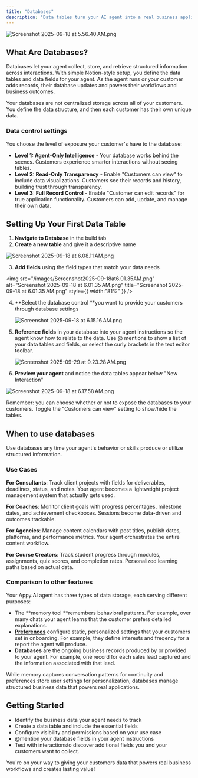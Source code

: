 ```yaml
---
title: "Databases"
description: "Data tables turn your AI agent into a real business application that stores important information for your customers. Structured, persistent data, brings lasting power to your agent's workflows."
---
```


![Screenshot 2025-09-18 at 5.56.40 AM.png](/images/Screenshot2025-09-18at5.56.40AM.png)

## What Are Databases?

Databases let your agent collect, store, and retrieve structured information across interactions. With simple Notion-style setup, you define the data tables and data fields for your agent. As the agent runs or your customer adds records, their database updates and powers their workflows and business outcomes.

<Note>
  Your databases are not centralized storage across all of your customers. You define the data structure, and then each customer has their own unique data.
</Note>

### Data control settings

You choose the level of exposure your customer's have to the database:

- **Level 1: Agent-Only Intelligence** - Your database works behind the scenes. Customers experience smarter interactions without seeing tables.
- **Level 2: Read-Only Transparency** - Enable "Customers can view" to include data visualizations. Customers see their records and history, building trust through transparency.
- **Level 3: Full Record Control** - Enable "Customer can edit records" for true application functionality. Customers can add, update, and manage their own data.

## Setting Up Your First Data Table

1. **Navigate to Database** in the build tab
2. **Create a new table** and give it a descriptive name

![Screenshot 2025-09-18 at 6.08.11 AM.png](/images/Screenshot2025-09-18at6.08.11AM.png)

3. **Add fields** using the field types that match your data needs

<img
  src="/images/Screenshot2025-09-18at6.01.35AM.png"
  alt="Screenshot 2025-09-18 at 6.01.35 AM.png"
  title="Screenshot 2025-09-18 at 6.01.35 AM.png"
  style={{ width:"81%" }}
/>

4. **Select the database control **you want to provide your customers through database settings

   ![Screenshot 2025-09-18 at 6.15.16 AM.png](/images/Screenshot2025-09-18at6.15.16AM.png)
5. **Reference fields** in your database into your agent instructions so the agent know how to relate to the data. Use @ mentions to show a list of your data tables and fields, or select the curly brackets in the text editor toolbar.

   ![Screenshot 2025-09-29 at 9.23.28 AM.png](/images/Screenshot2025-09-29at9.23.28AM.png)
6. **Preview your agent** and notice the data tables appear below "New Interaction"

![Screenshot 2025-09-18 at 6.17.58 AM.png](/images/Screenshot2025-09-18at6.17.58AM.png)

<Note>
  Remember: you can choose whether or not to expose the databases to your customers. Toggle the "Customers can view" setting to show/hide the tables.
</Note>

## When to use databases

Use databases any time your agent's behavior or skills produce or utilize structured information.

### Use Cases

**For Consultants**: Track client projects with fields for deliverables, deadlines, status, and notes. Your agent becomes a lightweight project management system that actually gets used.

**For Coaches**: Monitor client goals with progress percentages, milestone dates, and achievement checkboxes. Sessions become data-driven and outcomes trackable.

**For Agencies**: Manage content calendars with post titles, publish dates, platforms, and performance metrics. Your agent orchestrates the entire content workflow.

**For Course Creators**: Track student progress through modules, assignments, quiz scores, and completion rates. Personalized learning paths based on actual data.

### Comparison to other features

Your Appy.AI agent has three types of data storage, each serving different purposes:

- The **memory tool **remembers behavioral patterns. For example, over many chats your agent learns that the customer prefers detailed explanations.
- [**Preferences**](/builder/preferences) configure static, personalized settings that your customers set in onboarding. For example, they define interests and freqency for a report the agent will produce.
- **Databases** are the ongoing business records produced by or provided to your agent. For example, one record for each sales lead captured and the information associated with that lead.

While memory captures conversation patterns for continuity and preferences store user settings for personalization, databases manage structured business data that powers real applications.

## Getting Started

- Identify the business data your agent needs to track
- Create a data table and include the essential fields
- Configure visibility and permissions based on your use case
- @mention your database fields in your agent instructions
- Test with interactionsto discover additional fields you and your customers want to collect.

You're on your way to giving your customers data that powers real business workflows and creates lasting value!